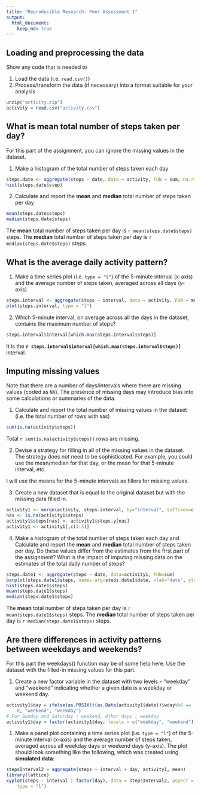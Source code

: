```yaml
---
title: "Reproducible Research: Peer Assessment 1"
output: 
  html_document:
    keep_md: true
---
```


## Loading and preprocessing the data

Show any code that is needed to

1. Load the data (i.e. `read.csv()`)
2. Process/transform the data (if necessary) into a format suitable for your analysis

```r
unzip("activity.zip")
activity = read.csv("activity.csv")
```

## What is mean total number of steps taken per day?

For this part of the assignment, you can ignore the missing values in the dataset.

1. Make a histogram of the total number of steps taken each day

```r
steps.date <- aggregate(steps ~ date, data = activity, FUN = sum, na.rm = TRUE)
hist(steps.date$step) 
```

2. Calculate and report the **mean** and **median** total number of steps taken per day

```r
mean(steps.date$steps)
median(steps.date$steps)
```

The **mean** total number of steps taken per day is `r mean(steps.date$steps)` steps.
The **median** total number of steps taken per day is `r median(steps.date$steps)` steps.
  
## What is the average daily activity pattern?

1. Make a time series plot (i.e. `type = "l"`) of the 5-minute interval (x-axis) and the average number of steps taken, averaged across all days (y-axis)

```r
steps.interval <- aggregate(steps ~ interval, data = activity, FUN = mean, na.rm = TRUE)
plot(steps.interval, type = "l")
```

2. Which 5-minute interval, on average across all the days in the dataset, contains the maximum number of steps?

```r
steps.interval$interval[which.max(steps.interval$steps)]
```

It is the **`r steps.interval$interval[which.max(steps.interval$steps)]`** interval.

## Imputing missing values

Note that there are a number of days/intervals where there are missing values (coded as `NA`). The presence of missing days may introduce bias into some calculations or summaries of the data.

1. Calculate and report the total number of missing values in the dataset (i.e. the total number of rows with `NA`s)

```r
sum(is.na(activity$steps))
```

Total `r sum(is.na(activity$steps))` rows are missing.

2. Devise a strategy for filling in all of the missing values in the dataset. The strategy does not need to be sophisticated. For example, you could use the mean/median for that day, or the mean for that 5-minute interval, etc.

I will use the means for the 5-minute intervals as fillers for missing values.

3. Create a new dataset that is equal to the original dataset but with the missing data filled in.

```r
activity1 <- merge(activity, steps.interval, by="interval", suffixes=c("",".y"))
nas <- is.na(activity1$steps)
activity1$steps[nas] <- activity1$steps.y[nas]
activity1 <- activity1[,c(1:3)]
```

4. Make a histogram of the total number of steps taken each day and Calculate and report the **mean** and **median** total number of steps taken per day. Do these values differ from the estimates from the first part of the assignment? What is the impact of imputing missing data on the estimates of the total daily number of steps?

```r
steps.date1 <- aggregate(steps ~ date, data=activity1, FUN=sum)
barplot(steps.date1$steps, names.arg=steps.date1$date, xlab="date", ylab="steps")
hist(steps.date1$steps)
mean(steps.date1$steps)
median(steps.date1$steps)
```

The **mean** total number of steps taken per day is `r mean(steps.date1$steps)` steps.
The **median** total number of steps taken per day is `r median(steps.date1$steps)` steps.

## Are there differences in activity patterns between weekdays and weekends?

For this part the weekdays() function may be of some help here. Use the dataset with the filled-in missing values for this part.

1. Create a new factor variable in the dataset with two levels -- "weekday" and "weekend" indicating whether a given date is a weekday or weekend day.

```r
activity1$day = ifelse(as.POSIXlt(as.Date(activity1$date))$wday%%6 == 
    0, "weekend", "weekday")
# For Sunday and Saturday : weekend, Other days : weekday
activity1$day = factor(activity1$day, levels = c("weekday", "weekend"))
```

1. Make a panel plot containing a time series plot (i.e. `type = "l"`) of the 5-minute interval (x-axis) and the average number of steps taken, averaged across all weekday days or weekend days (y-axis). The plot should look something like the following, which was created using **simulated data**:

```r
stepsInterval2 = aggregate(steps ~ interval + day, activity1, mean)
library(lattice)
xyplot(steps ~ interval | factor(day), data = stepsInterval2, aspect = 1/2, 
    type = "l")
```
